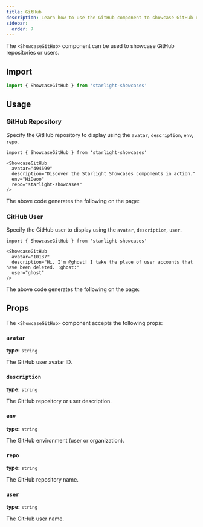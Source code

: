 ```yaml
---
title: GitHub
description: Learn how to use the GitHub component to showcase GitHub repositories and users.
sidebar:
  order: 7
---
```


The `<ShowcaseGitHub>` component can be used to showcase GitHub repositories or users.

## Import

```js
import { ShowcaseGitHub } from 'starlight-showcases'
```

## Usage

### GitHub Repository

Specify the GitHub repository to display using the `avatar`, `description`, `env`, `repo`.

```mdx title="src/content/docs/showcase.mdx"
import { ShowcaseGitHub } from 'starlight-showcases'

<ShowcaseGitHub
  avatar="494699"
  description="Discover the Starlight Showcases components in action."
  env="HiDeoo"
  repo="starlight-showcases"
/>
```

The above code generates the following on the page:


<ShowcaseGitHub
  avatar="494699"
  description="Discover the Starlight Showcases components in action."
  env="HiDeoo"
  repo="starlight-showcases"
/>

### GitHub User

Specify the GitHub user to display using the `avatar`, `description`, `user`.

```mdx title="src/content/docs/showcase.mdx"
import { ShowcaseGitHub } from 'starlight-showcases'

<ShowcaseGitHub
  avatar="10137"
  description="Hi, I'm @ghost! I take the place of user accounts that have been deleted. :ghost:"
  user="ghost"
/>
```

The above code generates the following on the page:

<ShowcaseGitHub
  avatar="10137"
  description="Hi, I'm @ghost! I take the place of user accounts that have been deleted. :ghost:"
  user="ghost"
/>

## Props

The `<ShowcaseGitHub>` component accepts the following props:

### `avatar`

**type:** `string`

The GitHub user avatar ID.

### `description`

**type:** `string`

The GitHub repository or user description.

### `env`

**type:** `string`

The GitHub environment (user or organization).

### `repo`

**type:** `string`

The GitHub repository name.

### `user`

**type:** `string`

The GitHub user name.
